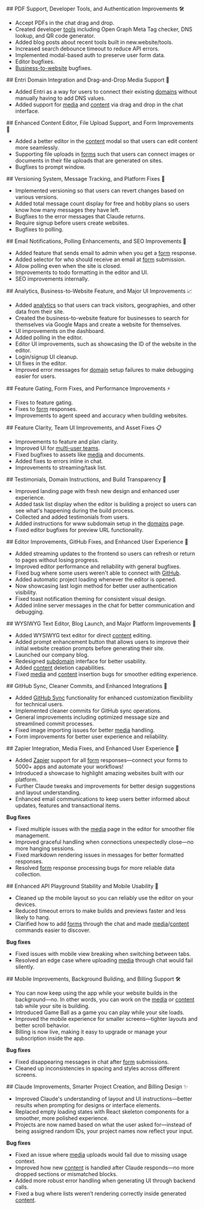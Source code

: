 <Update label="29th August 2025">
  ## PDF Support, Developer Tools, and Authentication Improvements 🛠️

  * Accept PDFs in the chat drag and drop.
  * Created developer [tools](https://new.website/tools) including Open Graph Meta Tag checker, DNS lookup, and QR code generator.
  * Added blog posts about recent tools built in new.website/tools.
  * Increased search debounce timeout to reduce API errors.
  * Implemented modal-based auth to preserve user form data.
  * Editor bugfixes.
  * [Business-to-website](https://new.website/business) bugfixes.

</Update>

<Update label="22nd August 2025">
  ## Entri Domain Integration and Drag-and-Drop Media Support 🚀

  * Added Entri as a way for users to connect their existing [domains](/features/custom-domain) without manually having to add DNS values.
  * Added support for [media](/features/media) and [content](/features/cms) via drag and drop in the chat interface.

</Update>

<Update label="15th August 2025">
  ## Enhanced Content Editor, File Upload Support, and Form Improvements 📝

  * Added a better editor in the [content](/features/cms) modal so that users can edit content more seamlessly.
  * Supporting file uploads in [forms](/features/forms) such that users can connect images or documents in their file uploads that are generated on sites.
  * Bugfixes to prompt window.

</Update>

<Update label="8th August 2025">
  ## Versioning System, Message Tracking, and Platform Fixes 🔄

  * Implemented versioning so that users can revert changes based on various versions.
  * Added total message count display for free and hobby plans so users know how many messages they have left.
  * Bugfixes to the error messages that Claude returns.
  * Require signup before users create websites.
  * Bugfixes to polling.

</Update>

<Update label="1st August 2025">
  ## Email Notifications, Polling Enhancements, and SEO Improvements 📧

  * Added feature that sends email to admin when you get a [form](/features/forms) response.
  * Added selector for who should receive an email at [form](/features/forms) submission.
  * Allow polling even when the site is closed.
  * Improvements to todo formatting in the editor and UI.
  * SEO improvements internally.

</Update>

<Update label="25th July 2025">
  ## Analytics, Business-to-Website Feature, and Major UI Improvements 📈

  * Added [analytics](/features/analytics) so that users can track visitors, geographies, and other data from their site.
  * Created the business-to-website feature for businesses to search for themselves via Google Maps and create a website for themselves.
  * UI improvements on the dashboard.
  * Added polling in the editor.
  * Editor UI improvements, such as showcasing the ID of the website in the editor.
  * Login/signup UI cleanup.
  * UI fixes in the editor.
  * Improved error messages for [domain](/features/custom-domain) setup failures to make debugging easier for users.

</Update>

<Update label="18th July 2025">
  ## Feature Gating, Form Fixes, and Performance Improvements ⚡

  * Fixes to feature gating.
  * Fixes to [form](/features/forms) responses.
  * Improvements to agent speed and accuracy when building websites.

</Update>

<Update label="11th July 2025">
  ## Feature Clarity, Team UI Improvements, and Asset Fixes 📋

  * Improvements to feature and plan clarity.
  * Improved UI for [multi-user teams](/features/team).
  * Fixed bugfixes to assets like [media](/features/media) and documents.
  * Added fixes to errors inline in chat.
  * Improvements to streaming/task list.

</Update>

<Update label="4th July 2025">
  ## Testimonials, Domain Instructions, and Build Transparency 🎯

  * Improved landing page with fresh new design and enhanced user experience.
  * Added task list display when the editor is building a project so users can see what's happening during the build process.
  * Collected and added testimonials from users.
  * Added instructions for www subdomain setup in the [domains](/features/custom-domain) page.
  * Fixed editor bugfixes for preview URL functionality.

</Update>

<Update label="27th June 2025">
  ## Editor Improvements, GitHub Fixes, and Enhanced User Experience 🔧

  * Added streaming updates to the frontend so users can refresh or return to pages without losing progress.
  * Improved editor performance and reliability with general bugfixes.
  * Fixed bug where some users weren't able to connect with [GitHub](/features/github-sync).
  * Added automatic project loading whenever the editor is opened.
  * Now showcasing last login method for better user authentication visibility.
  * Fixed toast notification theming for consistent visual design.
  * Added inline server messages in the chat for better communication and debugging.

</Update>

<Update label="20th June 2025">
  ## WYSIWYG Text Editor, Blog Launch, and Major Platform Improvements 🎨

  * Added WYSIWYG text editor for direct [content](/features/cms) editing.
  * Added prompt enhancement button that allows users to improve their initial website creation prompts before generating their site.
  * Launched our company blog.
  * Redesigned [subdomain](/features/custom-domain) interface for better usability.
  * Added [content](/features/cms) deletion capabilities.
  * Fixed [media](/features/media) and [content](/features/cms) insertion bugs for smoother editing experience.

</Update>

<Update label="13th June 2025">
  ## GitHub Sync, Cleaner Commits, and Enhanced Integrations 🔄

  * Added [GitHub Sync](/features/github-sync) functionality for enhanced customization flexibility for technical users.
  * Implemented cleaner commits for GitHub sync operations.
  * General improvements including optimized message size and streamlined commit processes.
  * Fixed image importing issues for better [media](/features/media) handling.
  * Form improvements for better user experience and reliability.
</Update>

<Update label="6th June 2025">
  ## Zapier Integration, Media Fixes, and Enhanced User Experience 🚀

  * Added [Zapier](/features/zapier) support for all [form](/features/forms) responses—connect your forms to 5000+ apps and automate your workflows!
  * Introduced a showcase to highlight amazing websites built with our platform.
  * Further Claude tweaks and improvements for better design suggestions and layout understanding.
  * Enhanced email communications to keep users better informed about updates, features and transactional items.

  **Bug fixes**

  * Fixed multiple issues with the [media](/features/media) page in the editor for smoother file management.
  * Improved graceful handling when connections unexpectedly close—no more hanging sessions.
  * Fixed markdown rendering issues in messages for better formatted responses.
  * Resolved [form](/features/forms) response processing bugs for more reliable data collection.
</Update>

<Update label="30th May 2025">
  ## Enhanced API Playground Stability and Mobile Usability 📱

  * Cleaned up the mobile layout so you can reliably use the editor on your devices.
  * Reduced timeout errors to make builds and previews faster and less likely to hang.
  * Clarified how to add [forms](/features/forms) through the chat and made [media](/features/media)/[content](/features/cms) commands easier to discover.

  **Bug fixes**

  * Fixed issues with mobile view breaking when switching between tabs.
  * Resolved an edge case where uploading [media](/features/media) through chat would fail silently.
</Update>

<Update label="23rd May 2025">
  ## Mobile Improvements, Background Building, and Billing Support 🛠️

  * You can now keep using the app while your website builds in the background—no. In other words, you can work on the [media](/features/media) or [content](/features/cms) tab while your site is building.
  * Introduced Game Ball as a game you can play while your site loads.
  * Improved the mobile experience for smaller screens—tighter layouts and better scroll behavior.
  * Billing is now live, making it easy to upgrade or manage your subscription inside the app.

  **Bug fixes**

  * Fixed disappearing messages in chat after [form](/features/forms) submissions.
  * Cleaned up inconsistencies in spacing and styles across different screens.
</Update>



<Update label="16th May 2025">
  ## Claude Improvements, Smarter Project Creation, and Billing Design ✨

  * Improved Claude's understanding of layout and UI instructions—better results when prompting for designs or interface elements.
  * Replaced empty loading states with React skeleton components for a smoother, more polished experience.
  * Projects are now named based on what the user asked for—instead of being assigned random IDs, your project names now reflect your input.

  **Bug fixes**

  * Fixed an issue where [media](/features/media) uploads would fail due to missing usage context.
  * Improved how new [content](/features/cms) is handled after Claude responds—no more dropped sections or mismatched blocks.
  * Added more robust error handling when generating UI through backend calls.
  * Fixed a bug where lists weren’t rendering correctly inside generated [content](/features/cms).
</Update>